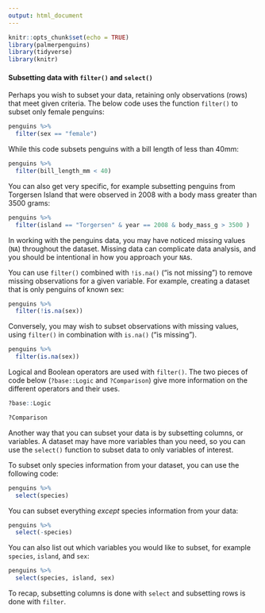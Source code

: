 ```yaml
---
output: html_document
---
```


```r
knitr::opts_chunk$set(echo = TRUE)
library(palmerpenguins)
library(tidyverse)
library(knitr)
```

#### Subsetting data with `filter()` and `select()`

Perhaps you wish to subset your data, retaining only observations (rows) that meet given criteria. The below code uses the function `filter()` to subset only female penguins:

```r
penguins %>%
  filter(sex == "female")
```

While this code subsets penguins with a bill length of less than 40mm:

```r
penguins %>%
  filter(bill_length_mm < 40)
```

You can also get very specific, for example subsetting penguins from Torgersen Island that were observed in 2008 with a body mass greater than 3500 grams:

```r
penguins %>%
  filter(island == "Torgersen" & year == 2008 & body_mass_g > 3500 )
```

In working with the penguins data, you may have noticed missing values (`NA`) throughout the dataset. Missing data can complicate data analysis, and you should be intentional in how you approach your `NA`s.

You can use `filter()` combined with `!is.na()` ("is not missing") to remove missing observations for a given variable. For example, creating a dataset that is only penguins of known sex:

```r
penguins %>%
  filter(!is.na(sex))
```

Conversely, you may wish to subset observations with missing values, using `filter()` in combination with `is.na()` ("is missing").

```r
penguins %>%
  filter(is.na(sex))
```

Logical and Boolean operators are used with `filter()`. The two pieces of code below (`?base::Logic` and `?Comparison`) give more information on the different operators and their uses. 

```r
?base::Logic

?Comparison
```



Another way that you can subset your data is by subsetting columns, or variables. A dataset may have more variables than you need, so you can use the `select()` function to subset data to only variables of interest.

To subset only species information from your dataset, you can use the following code:

```r
penguins %>%
  select(species)
```

You can subset everything _except_ species information from your data:

```r
penguins %>%
  select(-species)
```

You can also list out which variables you would like to subset, for example `species`, `island`, and `sex`:

```r
penguins %>%
  select(species, island, sex)
```


To recap, subsetting columns is done with `select` and subsetting rows is done with `filter`.




